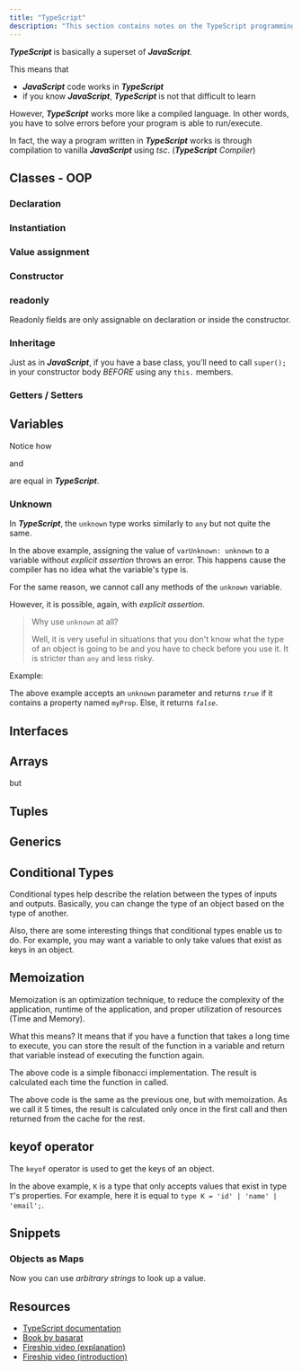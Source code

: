 ```yaml
---
title: "TypeScript"
description: "This section contains notes on the TypeScript programming language."
---
```



***TypeScript*** is basically a superset of ***JavaScript***.

This means that

- ***JavaScript*** code works in ***TypeScript***
- if you know ***JavaScript***, ***TypeScript*** is not that difficult to learn

However, ***TypeScript*** works more like a compiled language. In other words, you have to solve errors before your program is able to run/execute.

In fact, the way a program written in ***TypeScript*** works is through compilation to vanilla ***JavaScript*** using *tsc*. (***TypeScript*** *Compiler*)

## Classes - OOP

### Declaration

<Gist gistCode="e6ccee72ff8bd507ad27e2729a068bf9" fileName="classes-declaration.ts" />

### Instantiation

<Gist gistCode="e6ccee72ff8bd507ad27e2729a068bf9" fileName="classes-instantiation.ts" />

### Value assignment

<Gist gistCode="e6ccee72ff8bd507ad27e2729a068bf9" fileName="classes-values.ts" />

### Constructor

<Gist gistCode="e6ccee72ff8bd507ad27e2729a068bf9" fileName="classes-constructor.ts" />

### readonly

Readonly fields are only assignable on declaration or inside the constructor.

<Gist gistCode="e6ccee72ff8bd507ad27e2729a068bf9" fileName="classes-readonly.ts" />

### Inheritage

Just as in ***JavaScript***, if you have a base class, you’ll need to call `super();` in your constructor body *BEFORE* using any `this.` members.

<Gist gistCode="e6ccee72ff8bd507ad27e2729a068bf9" fileName="classes-inheritage.ts" />

### Getters / Setters

<Gist gistCode="e6ccee72ff8bd507ad27e2729a068bf9" fileName="classes-get-set.ts" />

## Variables

<Gist gistCode="e6ccee72ff8bd507ad27e2729a068bf9" fileName="variables.ts" />

Notice how

<Gist gistCode="e6ccee72ff8bd507ad27e2729a068bf9" fileName="variables-implicit.ts" />

and

<Gist gistCode="e6ccee72ff8bd507ad27e2729a068bf9" fileName="variables-explicit.ts" />

are equal in ***TypeScript***.

### Unknown

In ***TypeScript***, the `unknown` type works similarly to `any` but not quite the same.

<Gist gistCode="e6ccee72ff8bd507ad27e2729a068bf9" fileName="unkown.ts" />

In the above example, assigning the value of `varUnknown: unknown` to a variable without *explicit assertion* throws an error. This happens cause the compiler has no idea what the variable's type is.

For the same reason, we cannot call any methods of the `unknown` variable.

<Gist gistCode="e6ccee72ff8bd507ad27e2729a068bf9" fileName="unkown-method.ts" />

However, it is possible, again, with *explicit assertion*.

<Gist gistCode="e6ccee72ff8bd507ad27e2729a068bf9" fileName="unkown-explicit-assertion.ts" />

> Why use `unknown` at all?
>
> Well, it is very useful in situations that you don't know what the type of an object is going to be and you have to check before you use it. It is stricter than `any` and less risky.

Example:

<Gist gistCode="e6ccee72ff8bd507ad27e2729a068bf9" fileName="unkown-interface.ts" />

The above example accepts an `unknown` parameter and returns *`true`* if it contains a property named `myProp`. Else, it returns *`false`*.

## Interfaces

<Gist gistCode="e6ccee72ff8bd507ad27e2729a068bf9" fileName="interfaces.ts" />

## Arrays

<Gist gistCode="e6ccee72ff8bd507ad27e2729a068bf9" fileName="arrays.ts" />

but

<Gist gistCode="e6ccee72ff8bd507ad27e2729a068bf9" fileName="arrays-typed.ts" />

## Tuples

<Gist gistCode="e6ccee72ff8bd507ad27e2729a068bf9" fileName="tuples.ts" />

## Generics

<Gist gistCode="e6ccee72ff8bd507ad27e2729a068bf9" fileName="generics.ts" />

## Conditional Types

Conditional types help describe the relation between the types of inputs and outputs.
Basically, you can change the type of an object based on the type of another.

<Gist gistCode="e6ccee72ff8bd507ad27e2729a068bf9" fileName="conditional-types.ts" />

Also, there are some interesting things that conditional types enable us to do.
For example, you may want a variable to only take values that exist as keys in an object.

<Gist gistCode="e6ccee72ff8bd507ad27e2729a068bf9" fileName="conditional-types-advanced.ts" />

## Memoization

Memoization is an optimization technique, to reduce the complexity of the application,
runtime of the application, and proper utilization of resources (Time and Memory).

What this means? It means that if you have a function that takes a long time to execute,
you can store the result of the function in a variable and return that variable instead of executing the function again.

<Gist gistCode="e6ccee72ff8bd507ad27e2729a068bf9" fileName="function-call.ts" />

The above code is a simple fibonacci implementation.
The result is calculated each time the function in called.

<Gist gistCode="e6ccee72ff8bd507ad27e2729a068bf9" fileName="function-call-memoized.ts" />

The above code is the same as the previous one, but with memoization.
As we call it 5 times, the result is calculated only once in the first call
and then returned from the cache for the rest.

## keyof operator

The `keyof` operator is used to get the keys of an object.

<Gist gistCode="e6ccee72ff8bd507ad27e2729a068bf9" fileName="keyof.ts" />

In the above example, `K` is a type that only accepts values that exist in type `T`'s properties.
For example, here it is equal to `type K = 'id' | 'name' | 'email';`.

## Snippets

### Objects as Maps

<Gist gistCode="e6ccee72ff8bd507ad27e2729a068bf9" fileName="objects-as-maps.ts" />

Now you can use *arbitrary strings* to look up a value.

<Gist gistCode="e6ccee72ff8bd507ad27e2729a068bf9" fileName="arbitrary-strings.ts" />

## Resources

- [TypeScript documentation](https://www.typescriptlang.org/docs/)
- [Book by basarat](https://basarat.gitbook.io/typescript/)
- [Fireship video (explanation)](https://youtu.be/zQnBQ4tB3ZA)
- [Fireship video (introduction)](https://youtu.be/ahCwqrYpIuM)
